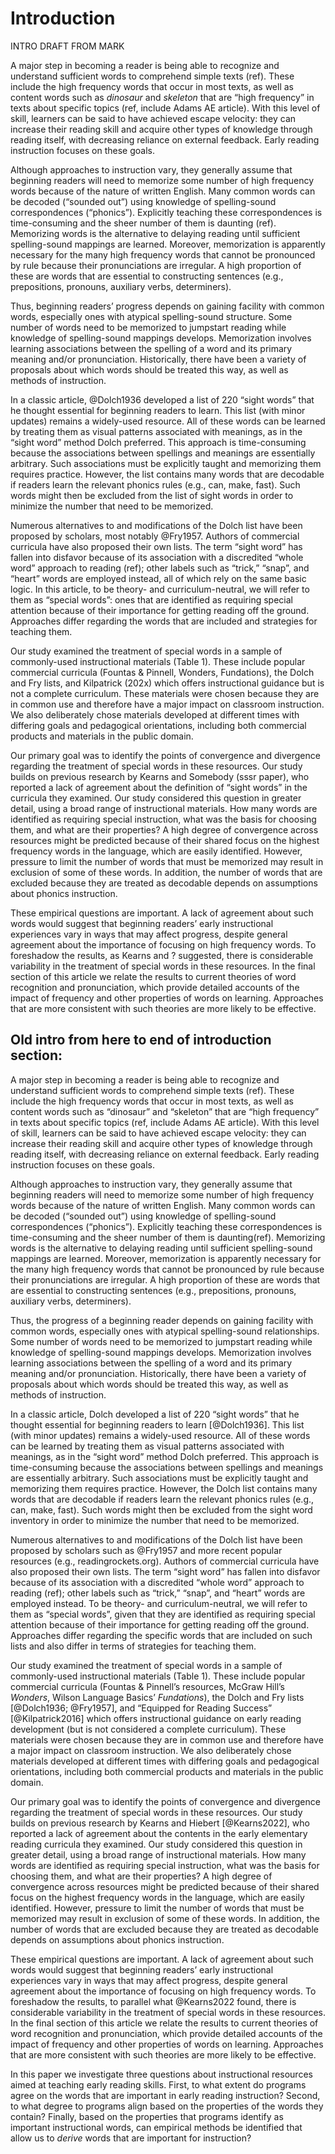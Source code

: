 # Introduction
INTRO DRAFT FROM MARK

A major step in becoming a reader is being able to recognize and understand sufficient words to comprehend simple texts (ref). These include the high frequency words that occur in most texts, as well as content words such as _dinosaur_ and _skeleton_ that are “high frequency” in texts about specific topics (ref, include Adams AE article). With this level of skill, learners can be said to have achieved escape velocity: they can increase their reading skill and acquire other types of knowledge through reading itself, with decreasing reliance on external feedback. Early reading instruction focuses on these goals.

Although approaches to instruction vary, they generally assume that beginning readers will need to memorize some number of high frequency words because of the nature of written English. Many common words can be decoded (“sounded out”) using knowledge of spelling-sound correspondences (“phonics”). Explicitly teaching these correspondences is time-consuming and the sheer number of them is daunting (ref). Memorizing words is the alternative to delaying reading until sufficient spelling-sound mappings are learned. Moreover, memorization is apparently necessary for the many high frequency words that cannot be pronounced by rule because their pronunciations are irregular. A high proportion of these are words that are essential to constructing sentences (e.g., prepositions, pronouns, auxiliary verbs, determiners). 

Thus, beginning readers’ progress depends on gaining facility with common words, especially ones with atypical spelling-sound structure. Some number of words need to be memorized to jumpstart reading while knowledge of spelling-sound mappings develops. Memorization involves learning associations between the spelling of a word and its primary meaning and/or pronunciation. Historically, there have been a variety of proposals about which words should be treated this way, as well as methods of instruction. 

In a classic article, @Dolch1936 developed a list of 220 “sight words” that he thought essential for beginning readers to learn. This list (with minor updates) remains a widely-used resource. All of these words can be learned by treating them as visual patterns associated with meanings, as in the “sight word” method Dolch preferred. This approach is time-consuming because the associations between spellings and meanings are essentially arbitrary. Such associations must be explicitly taught and memorizing them requires practice. However, the list contains many words that are decodable if readers learn the relevant phonics rules (e.g., can, make, fast). Such words might then be excluded from the list of sight words in order to minimize the number that need to be memorized. 

Numerous alternatives to and modifications of the Dolch list have been proposed by scholars, most notably @Fry1957. Authors of commercial curricula have also proposed their own lists. The term “sight word” has fallen into disfavor because of its association with a discredited “whole word” approach to reading (ref); other labels such as “trick,” “snap”, and “heart” words are employed instead, all of which rely on the same basic logic. In this article, to be theory- and curriculum-neutral, we will refer to them as “special words”: ones that are identified as requiring special attention because of their importance for getting reading off the ground. Approaches differ regarding the words that are included and strategies for teaching them.

Our study examined the treatment of special words in a sample of commonly-used instructional materials (Table 1). These include popular commercial curricula (Fountas & Pinnell, Wonders, Fundations), the Dolch and Fry lists, and Kilpatrick (202x) which offers instructional guidance but is not a complete curriculum. These materials were chosen because they are in common use and therefore have a major impact on classroom instruction. We also deliberately chose materials developed at different times with differing goals and pedagogical orientations, including both commercial products and materials in the public domain. 

Our primary goal was to identify the points of convergence and divergence regarding the treatment of special words in these resources. Our study builds on previous research by Kearns and Somebody (sssr paper), who reported a lack of agreement about the definition of “sight words” in the curricula they examined. Our study considered this question in greater detail, using a broad range of instructional materials. How many words are identified as requiring special instruction, what was the basis for choosing them, and what are their properties? A high degree of convergence across resources might be predicted because of their shared focus on the highest frequency words in the language, which are easily identified. However, pressure to limit the number of words that must be memorized may result in exclusion of some of these words. In addition, the number of words that are excluded because they are treated as decodable depends on assumptions about phonics instruction. 

These empirical questions are important. A lack of agreement about such words would suggest that beginning readers’ early instructional experiences vary in ways that may affect progress, despite general agreement about the importance of focusing on high frequency words. To foreshadow the results, as Kearns and ? suggested, there is considerable variability in the treatment of special words in these resources. In the final section of this article we relate the results to current theories of word recognition and pronunciation, which provide detailed accounts of the impact of frequency and other properties of words on learning. Approaches that are more consistent with such theories are more likely to be effective.


## Old intro from here to end of introduction section:
A major step in becoming a reader is being able to recognize and understand sufficient words to comprehend simple texts (ref). These include the high frequency words that occur in most texts, as well as content words such as "dinosaur" and "skeleton" that are “high frequency” in texts about specific topics (ref, include Adams AE article). With this level of skill, learners can be said to have achieved escape velocity: they can increase their reading skill and acquire other types of knowledge through reading itself, with decreasing reliance on external feedback. Early reading instruction focuses on these goals.

Although approaches to instruction vary, they generally assume that beginning readers will need to memorize some number of high frequency words because of the nature of written English. Many common words can be decoded (“sounded out”) using knowledge of spelling-sound correspondences (“phonics”). Explicitly teaching these correspondences is time-consuming and the sheer number of them is daunting(ref). Memorizing words is the alternative to delaying reading until sufficient spelling-sound mappings are learned. Moreover, memorization is apparently necessary for the many high frequency words that cannot be pronounced by rule because their pronunciations are irregular. A high proportion of these are words that are essential to constructing sentences (e.g., prepositions, pronouns, auxiliary verbs, determiners). 

Thus, the progress of a beginning reader depends on gaining facility with common words, especially ones with atypical spelling-sound relationships. Some number of words need to be memorized to jumpstart reading while knowledge of spelling-sound mappings develops. Memorization involves learning associations between the spelling of a word and its primary meaning and/or pronunciation. Historically, there have been a variety of proposals about which words should be treated this way, as well as methods of instruction. 

In a classic article, Dolch developed a list of 220 “sight words” that he thought essential for beginning readers to learn [@Dolch1936]. This list (with minor updates) remains a widely-used resource. All of these words can be learned by treating them as visual patterns associated with meanings, as in the “sight word” method Dolch preferred. This approach is time-consuming because the associations between spellings and meanings are essentially arbitrary. Such associations must be explicitly taught and memorizing them requires practice. However, the Dolch list contains many words that are decodable if readers learn the relevant phonics rules (e.g., can, make, fast). Such words might then be excluded from the sight word inventory in order to minimize the number that need to be memorized. 

Numerous alternatives to and modifications of the Dolch list have been proposed by scholars such as @Fry1957 and more recent popular resources (e.g., readingrockets.org). Authors of commercial curricula have also proposed their own lists. The term “sight word” has fallen into disfavor because of its association with a discredited “whole word” approach to reading (ref); other labels such as “trick,” “snap”, and “heart” words are employed instead. To be theory- and curriculum-neutral, we will refer to them as “special words”, given that they are identified as requiring special attention because of their importance for getting reading off the ground. Approaches differ regarding the specific words that are included on such lists and also differ in terms of strategies for teaching them.

Our study examined the treatment of special words in a sample of commonly-used instructional materials (Table 1). These include popular commercial curricula (Fountas & Pinnell's resources, McGraw Hill's *Wonders*, Wilson Language Basics' *Fundations*), the Dolch and Fry lists [@Dolch1936; @Fry1957], and "Equipped for Reading Success" [@Kilpatrick2016] which offers instructional guidance on early reading development (but is not considered a complete curriculum). These materials were chosen because they are in common use and therefore have a major impact on classroom instruction. We also deliberately chose materials developed at different times with differing goals and pedagogical orientations, including both commercial products and materials in the public domain. 

Our primary goal was to identify the points of convergence and divergence regarding the treatment of special words in these resources. Our study builds on previous research by Kearns and Hiebert [@Kearns2022], who reported a lack of agreement about the contents in the early elementary reading curricula they examined. Our study considered this question in greater detail, using a broad range of instructional materials. How many words are identified as requiring special instruction, what was the basis for choosing them, and what are their properties? A high degree of convergence across resources might be predicted because of their shared focus on the highest frequency words in the language, which are easily identified. However, pressure to limit the number of words that must be memorized may result in exclusion of some of these words. In addition, the number of words that are excluded because they are treated as decodable depends on assumptions about phonics instruction. 

These empirical questions are important. A lack of agreement about such words would suggest that beginning readers’ early instructional experiences vary in ways that may affect progress, despite general agreement about the importance of focusing on high frequency words. To foreshadow the results, to parallel what @Kearns2022 found, there is considerable variability in the treatment of special words in these resources. In the final section of this article we relate the results to current theories of word recognition and pronunciation, which provide detailed accounts of the impact of frequency and other properties of words on learning. Approaches that are more consistent with such theories are more likely to be effective.

In this paper we investigate three questions about instructional resources aimed at teaching early reading skills. First, to what extent do programs agree on the words that are important in early reading instruction? Second, to what degree to programs align based on the properties of the words they contain? Finally, based on the properties that programs identify as important instructional words, can empirical methods be identified that allow us to _derive_ words that are important for instruction?



